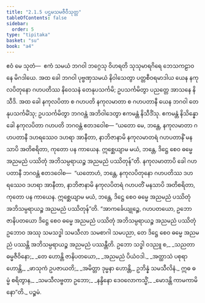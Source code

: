 ```yaml
---
title: "2.1.5 ပဌမသမဇီဝီသုတ္တ"
tableOfContents: false
sidebar:
  order: 5
type: "tipitaka"
basket: "su"
book: "a4"
---
```



<DynamicBreadcrumb />

<Division number="55" book="a4" e="ch" v="15" p="372">

<Paragraph number="405" book="a4">
ဧဝံ မေ သုတံ—  ဧကံ သမယံ ဘဂဝါ ဘဂ္ဂေသု ဝိဟရတိ သုသုမာရဂိရေ ဘေသကဠာဝနေ မိဂဒါယေ. အထ ခေါ ဘဂဝါ ပုဗ္ဗဏှသမယံ နိဝါသေတွာ ပတ္တစီဝရမာဒါယ ယေန နကုလပိတုနော ဂဟပတိဿ နိဝေသနံ တေနုပသင်္ကမိ; ဥပသင်္ကမိတွာ ပညတ္တေ အာသနေ နိသီဒိ. အထ ခေါ နကုလပိတာ စ ဂဟပတိ နကုလမာတာ စ ဂဟပတာနီ ယေန ဘဂဝါ တေနုပသင်္ကမိံသု; ဥပသင်္ကမိတွာ ဘဂဝန္တံ အဘိဝါဒေတွာ ဧကမန္တံ နိသီဒိံသု. ဧကမန္တံ နိသိန္နော ခေါ နကုလပိတာ ဂဟပတိ ဘဂဝန္တံ ဧတဒဝေါစ—
</Paragraph>

<Paragraph number="406" book="a4">
“ယတော မေ, ဘန္တေ, နကုလမာတာ ဂဟပတာနီ ဒဟရဿေဝ ဒဟရာ အာနီတာ, နာဘိဇာနာမိ နကုလမာတရံ ဂဟပတာနိံ မနသာပိ အတိစရိတာ, ကုတော ပန ကာယေန. ဣစ္ဆေယျာမ မယံ, ဘန္တေ, ဒိဋ္ဌေ စေဝ ဓမ္မေ အညမညံ ပဿိတုံ အဘိသမ္ပရာယဉ္စ အညမညံ ပဿိတုန်”တိ. နကုလမာတာပိ ခေါ ဂဟပတာနီ ဘဂဝန္တံ ဧတဒဝေါစ—  “ယတောဟံ, ဘန္တေ, နကုလပိတုနော ဂဟပတိဿ ဒဟရဿေဝ ဒဟရာ အာနီတာ, နာဘိဇာနာမိ နကုလပိတရံ ဂဟပတိံ မနသာပိ အတိစရိတာ, ကုတော ပန ကာယေန. ဣစ္ဆေယျာမ မယံ, ဘန္တေ, ဒိဋ္ဌေ စေဝ ဓမ္မေ အညမညံ ပဿိတုံ အဘိသမ္ပရာယဉ္စ အညမညံ ပဿိတုန်”တိ.
</Paragraph>

<Paragraph number="407" book="a4">
“အာကင်္ခေယျုဉ္စေ, ဂဟပတယော, ဥဘော ဇာနိပတယော ဒိဋ္ဌေ စေဝ ဓမ္မေ အညမညံ ပဿိတုံ အဘိသမ္ပရာယဉ္စ အညမညံ ပဿိတုံ ဥဘောဝ အဿု သမသဒ္ဓါ သမသီလာ သမစာဂါ သမပညာ, တေ ဒိဋ္ဌေ စေဝ ဓမ္မေ အညမညံ ပဿန္တိ အဘိသမ္ပရာယဉ္စ အညမညံ ပဿန္တီတိ.
</Paragraph>

<Paragraph number="408" type="verses" book="a4">
ဥဘော သဒ္ဓါ ဝဒညူ စ,_  
_သညတာ ဓမ္မဇီဝိနော;_  
_တေ ဟောန္တိ ဇာနိပတယော,_  
_အညမညံ ပိယံဝဒါ._  

</Paragraph>

<Paragraph number="409" type="verses" book="a4">
_အတ္ထာသံ ပစုရာ ဟောန္တိ,_  
_ဖာသုကံ ဥပဇာယတိ;_  
_အမိတ္တာ ဒုမ္မနာ ဟောန္တိ,_  
ဥဘိန္နံ သမသီလိနံ._  

</Paragraph>

<Paragraph number="410" type="verses" book="a4">
ဣဓ ဓမ္မံ စရိတွာန,_  
_သမသီလဗ္ဗတာ ဥဘော;_  
_နန္ဒိနော ဒေဝလောကသ္မိံ,_  
_မောဒန္တိ ကာမကာမိနော”တိ._  


</Paragraph>
</Division>

<Paragraph number="411" type="center" book="a4">
ပဉ္စမံ.
</Paragraph>
